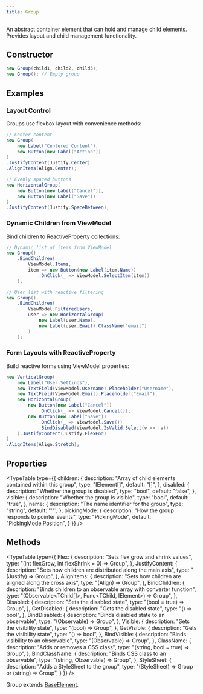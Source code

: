 ```yaml
---
title: Group
---
```



An abstract container element that can hold and manage child elements. Provides layout and child management functionality.

## Constructor

```csharp
new Group(child1, child2, child3);
new Group(); // Empty group
```

## Examples

### Layout Control
Groups use flexbox layout with convenience methods:

```csharp
// Center content
new Group(
    new Label("Centered Content"),
    new Button(new Label("Action"))
)
.JustifyContent(Justify.Center)
.AlignItems(Align.Center);

// Evenly spaced buttons
new HorizontalGroup(
    new Button(new Label("Cancel")),
    new Button(new Label("Save"))
)
.JustifyContent(Justify.SpaceBetween);
```

### Dynamic Children from ViewModel
Bind children to ReactiveProperty collections:

```csharp
// Dynamic list of items from ViewModel
new Group()
    .BindChildren(
        ViewModel.Items,
        item => new Button(new Label(item.Name))
            .OnClick(_ => ViewModel.SelectItem(item))
    );

// User list with reactive filtering
new Group()
    .BindChildren(
        ViewModel.FilteredUsers,
        user => new HorizontalGroup(
            new Label(user.Name),
            new Label(user.Email).ClassName("email")
        )
    );
```

### Form Layouts with ReactiveProperty
Build reactive forms using ViewModel properties:

```csharp
new VerticalGroup(
    new Label("User Settings"),
    new TextField(ViewModel.Username).Placeholder("Username"),
    new TextField(ViewModel.Email).Placeholder("Email"),
    new HorizontalGroup(
        new Button(new Label("Cancel"))
            .OnClick(_ => ViewModel.Cancel()),
        new Button(new Label("Save"))
            .OnClick(_ => ViewModel.Save())
            .BindDisabled(ViewModel.IsValid.Select(v => !v))
    ).JustifyContent(Justify.FlexEnd)
)
.AlignItems(Align.Stretch);
```

## Properties

<TypeTable
  type={{
    children: {
      description: "Array of child elements contained within this group",
      type: "IElement[]",
      default: "[]",
    },
    disabled: {
      description: "Whether the group is disabled",
      type: "bool",
      default: "false",
    },
    visible: {
      description: "Whether the group is visible",
      type: "bool",
      default: "true",
    },
    name: {
      description: "The name identifier for the group",
      type: "string",
      default: '""',
    },
    pickingMode: {
      description: "How the group responds to pointer events",
      type: "PickingMode",
      default: "PickingMode.Position",
    }
  }}
/>

## Methods

<TypeTable
  type={{
    Flex: {
      description: "Sets flex grow and shrink values",
      type: "(int flexGrow, int flexShrink = 0) => Group",
    },
    JustifyContent: {
      description: "Sets how children are distributed along the main axis",
      type: "(Justify) => Group",
    },
    AlignItems: {
      description: "Sets how children are aligned along the cross axis",
      type: "(Align) => Group",
    },
    BindChildren: {
      description: "Binds children to an observable array with converter function",
      type: "<TChild>(Observable<TChild[]>, Func<TChild, IElement>) => Group",
    },
    Disabled: {
      description: "Sets the disabled state",
      type: "(bool = true) => Group",
    },
    GetDisabled: {
      description: "Gets the disabled state",
      type: "() => bool",
    },
    BindDisabled: {
      description: "Binds disabled state to an observable",
      type: "(Observable<bool>) => Group",
    },
    Visible: {
      description: "Sets the visibility state",
      type: "(bool) => Group",
    },
    GetVisible: {
      description: "Gets the visibility state",
      type: "() => bool",
    },
    BindVisible: {
      description: "Binds visibility to an observable",
      type: "(Observable<bool>) => Group",
    },
    ClassName: {
      description: "Adds or removes a CSS class",
      type: "(string, bool = true) => Group",
    },
    BindClassName: {
      description: "Binds CSS class to an observable",
      type: "(string, Observable<bool>) => Group",
    },
    StyleSheet: {
      description: "Adds a StyleSheet to the group",
      type: "(StyleSheet) => Group or (string) => Group",
    }
  }}
/>

Group extends [BaseElement](/docs/elements/base-element).
